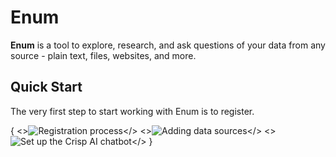 # Enum

**Enum** is a tool to explore, research, and ask questions of your data from any source - plain text, files, websites, and more. 

## Quick Start


The very first step to start working with Enum is to register.

{<Cards num={2}>
  <Card image arrow title="Registration" href="/docs/guide/get-started">
    <>![Registration process](/assets/register.png)</>
  </Card>
  <Card image arrow title="Adding projects and data sources" href="/docs/guide/projects">
    <>![Adding data sources](/assets/datasources.png)</>
  </Card>
  <Card image arrow title="Set up the Crisp AI chatbot" href="/docs/chat-plugins/crisp">
    <>![Set up the Crisp AI chatbot](/assets/chatbot-in-action.png)</>
  </Card>
</Cards>}
